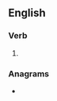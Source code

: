 ==English==

===Verb===
{{head|en|verb form}}

# {{present participle of|en|sodomise|nocat=1}}

===Anagrams===
* {{anagrams|en|a=dgiimnooss|diosmosing}}